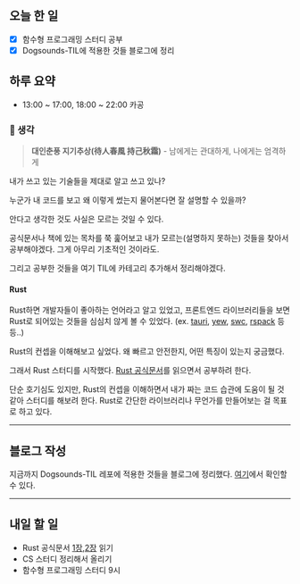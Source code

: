 ## 오늘 한 일

- [x] 함수형 프로그래밍 스터디 공부
- [x] Dogsounds-TIL에 적용한 것들 블로그에 정리

## 하루 요약

- 13:00 ~ 17:00, 18:00 ~ 22:00 카공

### 🤔 생각

> **대인춘풍 지기추상(待人春風 持己秋霜)** - 남에게는 관대하게, 나에게는 엄격하게

내가 쓰고 있는 기술들을 제대로 알고 쓰고 있나?

누군가 내 코드를 보고 왜 이렇게 썼는지 물어본다면 잘 설명할 수 있을까?

안다고 생각한 것도 사실은 모르는 것일 수 있다.

공식문서나 책에 있는 목차를 쭉 훑어보고 내가 모르는(설명하지 못하는) 것들을 찾아서 공부해야겠다. 그게 아무리 기초적인 것이라도.

그리고 공부한 것들을 여기 TIL에 카테고리 추가해서 정리해야겠다.

#### Rust

Rust하면 개발자들이 좋아하는 언어라고 알고 있었고, 프론트엔드 라이브러리들을 보면 Rust로 되어있는 것들을 심심치 않게 볼 수 있었다. (ex. [tauri](https://tauri.app/), [yew](https://yew.rs/), [swc](https://swc.rs/), [rspack](https://www.rspack.dev/) 등등..)

Rust의 컨셉을 이해해보고 싶었다. 왜 빠르고 안전한지, 어떤 특징이 있는지 궁금했다.

그래서 Rust 스터디를 시작했다. [Rust 공식문서](https://rust-kr.github.io/doc.rust-kr.org/)를 읽으면서 공부하려 한다.

단순 호기심도 있지만, Rust의 컨셉을 이해하면서 내가 짜는 코드 습관에 도움이 될 것 같아 스터디를 해보려 한다. Rust로 간단한 라이브러리나 무언가를 만들어보는 걸 목표로 하고 있다.

---

## 블로그 작성

지금까지 Dogsounds-TIL 레포에 적용한 것들을 블로그에 정리했다. [여기](https://kang-ju.tistory.com/entry/%ED%9A%8C%EA%B3%A0-TIL%EC%9D%84-%EC%8A%A4%ED%84%B0%EB%94%94%EC%B2%98%EB%9F%BC-%EC%9A%B4%EC%98%81%ED%95%B4%EB%B3%B4%EA%B8%B0)에서 확인할 수 있다.

---

## 내일 할 일

- Rust 공식문서 [1장](https://rust-kr.github.io/doc.rust-kr.org/ch01-00-getting-started.html),[2장](https://rust-kr.github.io/doc.rust-kr.org/ch02-00-guessing-game-tutorial.html) 읽기
- CS 스터디 정리해서 올리기
- 함수형 프로그래밍 스터디 9시
